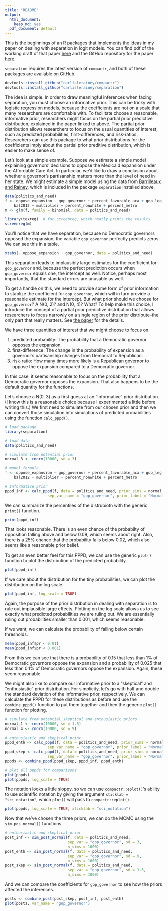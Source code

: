 ```yaml
---
title: "README"
output:
  html_document:
    keep_md: yes
  pdf_document: default
---
```


This is the beginnings of an R packages that implements the ideas in my
paper on dealing with separation in logit models. You can find pdf of the working draft of that paper [here](http://www.carlislerainey.com/papers/separation.pdf) and the GitHub repository for the paper [here](https://github.com/carlislerainey/priors-for-separation).

`separation` requires the latest version of `compactr`, and both of these packages are available on GitHub.

```r
devtools::install_github("carlislerainey/compactr")
devtools::install_github("carlislerainey/separation")
```

The idea is simple. In order to draw meaningful inferences when facing separation, you must choose an informative prior. This can be tricky with logistic regression models, because the coefficients are not on a scale that many researchers are comfortable with. To facilitate choose a reasonable, informative prior, researchers might focus on the partial prior predictive distribution, explained in the paper linked to above. The partial prior distribution allows researchers to focus on the usual quantities of interest, such as predicted probabilities, first-differences, and risk-ratios. Researchers can use this package to what prior distributions for the coefficients imply about the partial prior preditive distribution, which is easier to make sense of.

Let's look at a simple example. Suppose we estimate a simple model explaining governors' decisions to oppose the Medicaid expansion under the Affordable Care Act. In particular, we'd like to draw a conclusion about whether a governor's partisanship matters more than the level of need in her state. We might estimate a simple model using the data from [Barrilleaux and Rainey](http://www.carlislerainey.com/papers/need.pdf), which is included in the package `separation` installed above.

```r
data(politics_and_need)
f <- oppose_expansion ~ gop_governor + percent_favorable_aca + gop_leg + percent_uninsured + 
    bal2012 + multiplier + percent_nonwhite + percent_metro
m <- glm(f, family = binomial, data = politics_and_need)

library(texreg)  # for screenreg, which neatly prints the results
screenreg(m)
```

You'll notice that we have separation, because no Democratic governors opposed the expansion, the variable `gop_governor` perfectly predicts zeros. We can see this in a table.

```r
xtabs(~ oppose_expansion + gop_governor, data = politics_and_need)
```

This separation leads to implausibly large estimates for the coefficient for `gop_governor` and, because the perfect prediction occurs when `gop_governor` equals one, the intercept as well. Notice, perhaps most importantly, that the standard errors are unusable as well.

To get a handle on this, we need to provide some form of prior information to stablize the coefficient for `gop_governor`, which will in turn provide a reasonable estimate for the intercept. But what prior should we choose for `gop_governor`? A N(0, 2)? and N(0, 4)? What? To help make this choice, I introduce the concept of a partial prior predictive distribution that allows researchers to focus narrowly on a single region of the prior distribute--the only part that really matters. See [the paper](http://www.carlislerainey.com/papers/separation.pdf) for the details. 

We have three quantities of interest that we might choose to focus on.

1. predicted probability: The probability that a Democratic governor opposes the expansion.
2. first-difference: The change in the probability of expansion as a governor's partisanship changes from Democrat to Republican.
3. risk-ratio: How many times more likely is a Republican governor to oppose the expansion compared to a Democratic governor.

In this case, it seems reasonable to focus on the probability that a Democratic governor opposes the expansion. That also happens to be the default quantity for the functions.

Let's choose a N(0, 3) as a first guess at an "informative" prior distribution. (I know this is a reasonable choice because I experimented a little before writing this.) We first need to simulate from our chosen prior and then we can convert those simulation into simulations of predicted probabilities using the function `calc_pppd()`.

```r

# load package
library(separation)

# load data
data(politics_and_need)

# simulate from potential prior
normal_3 <- rnorm(10000, sd = 3)

# model formula
f <- oppose_expansion ~ gop_governor + percent_favorable_aca + gop_leg + percent_uninsured + 
    bal2012 + multiplier + percent_nonwhite + percent_metro

# informative prior
pppd_inf <- calc_pppd(f, data = politics_and_need, prior_sims = normal_3,     
                   sep_var_name = "gop_governor", prior_label = "Normal(0, 3)")

```

We can summarize the percentiles of the distrubiotn with the generic `print()` function.

```r
print(pppd_inf)
```

That looks reasonable. There is an even chance of the probabilty of opposition falling above and below 0.09, which seems about right. Also, there is a 25% chance that the probability falls below 0.02, which also seems like a reasonable prior belief.

To get an even better feel for this PPPD, we can use the generic `plot()` function to plot the distribution of the predicted probability.

```r
plot(pppd_inf)
```

If we care about the distribution for the tiny probabilities, we can plot the distribution on the log scale. 

```r
plot(pppd_inf, log_scale = TRUE)
```

Again, the purpose of the prior distribution in dealing with separation is to rule out implausible large effects. Plotting on the log scale allows us to see exactly what predicted probabilities we are ruling out. We are essentially ruling out probabilities smaller than 0.001, which seems reasonable. 

If we want, we can calculate the probability of falling below certain thresholds.

```r
mean(pppd_inf$pr < 0.01)
mean(pppd_inf$pr < 0.001)
```

From this we can see that there is a probability of 0.15 that less than 1% of Democratic governors oppose the expansion and a probability of 0.025 that less than 0.1% of Democratic governors oppose the expansion. Again, these seem reasonable.

We might also like to compare our informative prior to a "skeptical" and "enthusiastic" prior distribution. For simplicity, let's go with half and double the standard deviation of the informative prior, respectively. We can calculate the PPPD for these distributions as before and use the `combine_pppd()` function to put them together and then the generic `plot()` function for plotting.

```r

# simulate from potential skeptical and enthusiastic priors
normal_1 <- rnorm(10000, sd = 1.5)
normal_4 <- rnorm(10000, sd = 9)

# enthusiastic and skeptical prior
pppd_enth <- calc_pppd(f, data = politics_and_need, prior_sims = normal_4, 
                   sep_var_name = "gop_governor", prior_label = "Normal(0, 9)")
pppd_skep <- calc_pppd(f, data = politics_and_need, prior_sims = normal_1, 
                   sep_var_name = "gop_governor", prior_label = "Normal(0, 1.5)")
pppds <- combine_pppd(pppd_skep, pppd_inf, pppd_enth)

# plot all pppds for comparisons
plot(pppds)
plot(pppds, log_scale = TRUE)
```

The notation looks a little sloppy, so we can use `compactr::eplot()`'s ability to use scientific notation by giving the argument `xticklab = "sci_notation"`, which `plot()` will pass to `compactr::eplot()`.

```r
plot(pppds, log_scale = TRUE, xticklab = "sci_notation")
```

Now that we've chosen the three priors, we can do the MCMC using the `sim_pos_normal()` functions.

```r

# enthusiastic and skeptical prior
post_inf <- sim_post_normal(f, data = politics_and_need, 
                            sep_var = "gop_governor", sd = 3, 
                            n_sims = 1000)
post_enth <- sim_post_normal(f, data = politics_and_need, 
                            sep_var = "gop_governor", sd = 9, 
                            n_sims = 1000)
post_skep <- sim_post_normal(f, data = politics_and_need, 
                            sep_var = "gop_governor", sd = 1.5, 
                            n_sims = 1000)
```

And we can compare the coefficients for `gop_governor` to see how the priors affected the inferences.

```r

posts <- combine_post(post_skep, post_inf, post_enth)
plot(posts, var_name = "gop_governor")

```